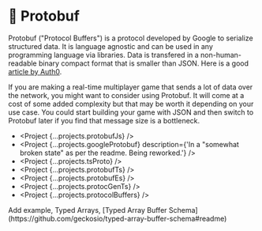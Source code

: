 
# 📩 Protobuf

Protobuf ("Protocol Buffers") is a protocol developed by Google to serialize structured data. It is language agnostic and can be used in any programming language via libraries. Data is transfered in a non-human-readable binary compact format that is smaller than JSON. Here is a good [article by Auth0](https://auth0.com/blog/beating-json-performance-with-protobuf/).

If you are making a real-time multiplayer game that sends a lot of data over the network, you might want to consider using Protobuf. It will come at a cost of some added complexity but that may be worth it depending on your use case. You could start building your game with JSON and then switch to Protobuf later if you find that message size is a bottleneck.

- <Project {...projects.protobufJs} />
- <Project
    {...projects.googleProtobuf}
    description={'In a "somewhat broken state" as per the readme. Being reworked.'}
  />
- <Project {...projects.tsProto} />
- <Project {...projects.protobufTs} />
- <Project {...projects.protobufEs} />
- <Project {...projects.protocGenTs} />
- <Project {...projects.protocolBuffers} />

<StatsComparison projects={projects} />

<Todo>
  Add example, Typed Arrays, [Typed Array Buffer
  Schema](https://github.com/geckosio/typed-array-buffer-schema#readme)
</Todo>
